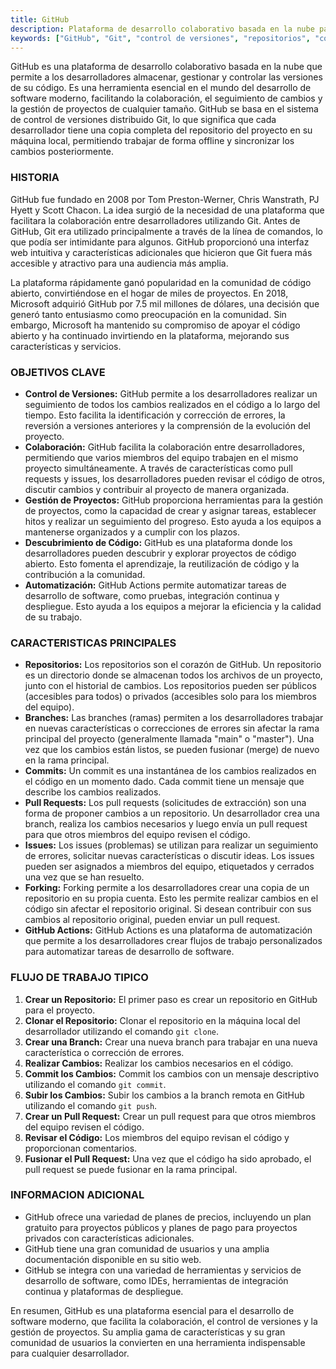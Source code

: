 ```yaml
---
title: GitHub
description: Plataforma de desarrollo colaborativo basada en la nube para el control de versiones con Git.
keywords: ["GitHub", "Git", "control de versiones", "repositorios", "colaboración", "desarrollo de software", "pull requests", "issues", "forking", "clonar", "commit", "branch", "merge"]
---
```


GitHub es una plataforma de desarrollo colaborativo basada en la nube que permite a los desarrolladores almacenar, gestionar y controlar las versiones de su código. Es una herramienta esencial en el mundo del desarrollo de software moderno, facilitando la colaboración, el seguimiento de cambios y la gestión de proyectos de cualquier tamaño. GitHub se basa en el sistema de control de versiones distribuido Git, lo que significa que cada desarrollador tiene una copia completa del repositorio del proyecto en su máquina local, permitiendo trabajar de forma offline y sincronizar los cambios posteriormente.

### HISTORIA 

GitHub fue fundado en 2008 por Tom Preston-Werner, Chris Wanstrath, PJ Hyett y Scott Chacon. La idea surgió de la necesidad de una plataforma que facilitara la colaboración entre desarrolladores utilizando Git. Antes de GitHub, Git era utilizado principalmente a través de la línea de comandos, lo que podía ser intimidante para algunos. GitHub proporcionó una interfaz web intuitiva y características adicionales que hicieron que Git fuera más accesible y atractivo para una audiencia más amplia.

La plataforma rápidamente ganó popularidad en la comunidad de código abierto, convirtiéndose en el hogar de miles de proyectos. En 2018, Microsoft adquirió GitHub por 7.5 mil millones de dólares, una decisión que generó tanto entusiasmo como preocupación en la comunidad. Sin embargo, Microsoft ha mantenido su compromiso de apoyar el código abierto y ha continuado invirtiendo en la plataforma, mejorando sus características y servicios.

### OBJETIVOS CLAVE 

*   **Control de Versiones:** GitHub permite a los desarrolladores realizar un seguimiento de todos los cambios realizados en el código a lo largo del tiempo. Esto facilita la identificación y corrección de errores, la reversión a versiones anteriores y la comprensión de la evolución del proyecto.
*   **Colaboración:** GitHub facilita la colaboración entre desarrolladores, permitiendo que varios miembros del equipo trabajen en el mismo proyecto simultáneamente. A través de características como pull requests y issues, los desarrolladores pueden revisar el código de otros, discutir cambios y contribuir al proyecto de manera organizada.
*   **Gestión de Proyectos:** GitHub proporciona herramientas para la gestión de proyectos, como la capacidad de crear y asignar tareas, establecer hitos y realizar un seguimiento del progreso. Esto ayuda a los equipos a mantenerse organizados y a cumplir con los plazos.
*   **Descubrimiento de Código:** GitHub es una plataforma donde los desarrolladores pueden descubrir y explorar proyectos de código abierto. Esto fomenta el aprendizaje, la reutilización de código y la contribución a la comunidad.
*   **Automatización:** GitHub Actions permite automatizar tareas de desarrollo de software, como pruebas, integración continua y despliegue. Esto ayuda a los equipos a mejorar la eficiencia y la calidad de su trabajo.

### CARACTERISTICAS PRINCIPALES 

*   **Repositorios:** Los repositorios son el corazón de GitHub. Un repositorio es un directorio donde se almacenan todos los archivos de un proyecto, junto con el historial de cambios. Los repositorios pueden ser públicos (accesibles para todos) o privados (accesibles solo para los miembros del equipo).
*   **Branches:** Las branches (ramas) permiten a los desarrolladores trabajar en nuevas características o correcciones de errores sin afectar la rama principal del proyecto (generalmente llamada "main" o "master"). Una vez que los cambios están listos, se pueden fusionar (merge) de nuevo en la rama principal.
*   **Commits:** Un commit es una instantánea de los cambios realizados en el código en un momento dado. Cada commit tiene un mensaje que describe los cambios realizados.
*   **Pull Requests:** Los pull requests (solicitudes de extracción) son una forma de proponer cambios a un repositorio. Un desarrollador crea una branch, realiza los cambios necesarios y luego envía un pull request para que otros miembros del equipo revisen el código.
*   **Issues:** Los issues (problemas) se utilizan para realizar un seguimiento de errores, solicitar nuevas características o discutir ideas. Los issues pueden ser asignados a miembros del equipo, etiquetados y cerrados una vez que se han resuelto.
*   **Forking:** Forking permite a los desarrolladores crear una copia de un repositorio en su propia cuenta. Esto les permite realizar cambios en el código sin afectar el repositorio original. Si desean contribuir con sus cambios al repositorio original, pueden enviar un pull request.
*   **GitHub Actions:** GitHub Actions es una plataforma de automatización que permite a los desarrolladores crear flujos de trabajo personalizados para automatizar tareas de desarrollo de software.

### FLUJO DE TRABAJO TIPICO  

1.  **Crear un Repositorio:** El primer paso es crear un repositorio en GitHub para el proyecto.
2.  **Clonar el Repositorio:** Clonar el repositorio en la máquina local del desarrollador utilizando el comando `git clone`.
3.  **Crear una Branch:** Crear una nueva branch para trabajar en una nueva característica o corrección de errores.
4.  **Realizar Cambios:** Realizar los cambios necesarios en el código.
5.  **Commit los Cambios:** Commit los cambios con un mensaje descriptivo utilizando el comando `git commit`.
6.  **Subir los Cambios:** Subir los cambios a la branch remota en GitHub utilizando el comando `git push`.
7.  **Crear un Pull Request:** Crear un pull request para que otros miembros del equipo revisen el código.
8.  **Revisar el Código:** Los miembros del equipo revisan el código y proporcionan comentarios.
9.  **Fusionar el Pull Request:** Una vez que el código ha sido aprobado, el pull request se puede fusionar en la rama principal.

### INFORMACION ADICIONAL 

*   GitHub ofrece una variedad de planes de precios, incluyendo un plan gratuito para proyectos públicos y planes de pago para proyectos privados con características adicionales.
*   GitHub tiene una gran comunidad de usuarios y una amplia documentación disponible en su sitio web.
*   GitHub se integra con una variedad de herramientas y servicios de desarrollo de software, como IDEs, herramientas de integración continua y plataformas de despliegue.

En resumen, GitHub es una plataforma esencial para el desarrollo de software moderno, que facilita la colaboración, el control de versiones y la gestión de proyectos. Su amplia gama de características y su gran comunidad de usuarios la convierten en una herramienta indispensable para cualquier desarrollador.